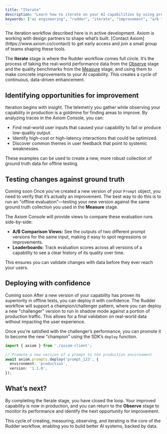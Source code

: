 ```yaml
---
title: "Iterate"
description: "Learn how to iterate on your AI capabilities by using production data and evaluation scores to drive improvements."
keywords: ["ai engineering", "rudder", "iterate", "improvement", "a/b testing", "champion challenger"]
---
```



<Warning>
The iteration workflow described here is in active development. Axiom is working with design partners to shape what’s built. [Contact Axiom](https://www.axiom.co/contact) to get early access and join a small group of teams shaping these tools.
</Warning>

The **Iterate** stage is where the Rudder workflow comes full circle. It’s the process of taking the real-world performance data from the [Observe](/ai-engineering/observe) stage and the quality benchmarks from the [Measure](/ai-engineering/measure) stage, and using them to make concrete improvements to your AI <Tooltip tip={definitions.Capability}>capability</Tooltip>. This creates a cycle of continuous, data-driven enhancement.

## Identifying opportunities for improvement

Iteration begins with insight. The telemetry you gather while observing your capability in production is a goldmine for finding areas to improve. By analyzing traces in the Axiom Console, you can:

* Find real-world user inputs that caused your capability to fail or produce low-quality output.
* Identify high-cost or high-latency interactions that could be optimized.
* Discover common themes in user feedback that point to systemic weaknesses.

These examples can be used to create a new, more robust <Tooltip tip={definitions.Collection}>collection</Tooltip> of <Tooltip tip={definitions.GroundTruth}>ground truth</Tooltip> data for offline testing.

## Testing changes against ground truth

<Badge>Coming soon</Badge> Once you've created a new version of your `Prompt` object, you need to verify that it’s actually an improvement. The best way to do this is to run an "offline evaluation"—testing your new version against the same ground truth collection you used in the **Measure** stage.

The Axiom Console will provide views to compare these evaluation runs side-by-side:

* **A/B Comparison Views:** See the outputs of two different prompt versions for the same input, making it easy to spot regressions or improvements.
* **Leaderboards:** Track evaluation scores across all versions of a capability to see a clear history of its quality over time.

This ensures you can validate changes with data before they ever reach your users.

## Deploying with confidence

<Badge>Coming soon</Badge> After a new version of your capability has proven its superiority in offline tests, you can deploy it with confidence. The Rudder workflow will support a champion/challenger pattern, where you can deploy a new "challenger" version to run in shadow mode against a portion of production traffic. This allows for a final validation on real-world data without impacting the user experience.

Once you're satisfied with the challenger’s performance, you can promote it to become the new "champion" using the SDK’s `deploy` function.

```typescript
import { axiom } from './axiom-client';

// Promote a new version of a prompt to the production environment
await axiom.prompts.deploy('prompt_123', {
  environment: 'production',
  version: '1.1.0',
});
```

## What’s next?

By completing the Iterate stage, you have closed the loop. Your improved capability is now in production, and you can return to the **Observe** stage to monitor its performance and identify the next opportunity for improvement.

This cycle of creating, measuring, observing, and iterating is the core of the Rudder workflow, enabling you to build better AI systems, backed by data.